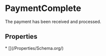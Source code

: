   
# PaymentComplete

The payment has been received and processed.

## Properties

<Grid>
* [](/Properties/Schema.org/)
</Grid>

